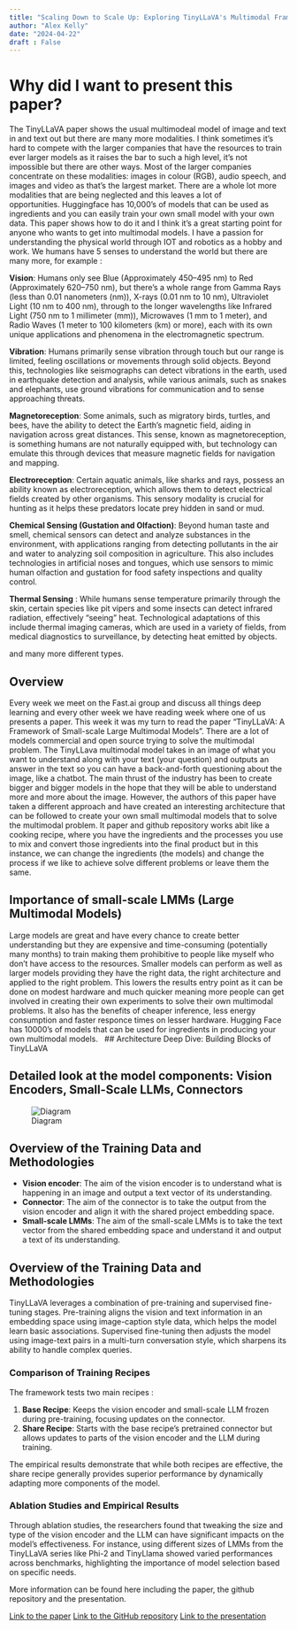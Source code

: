 ```yaml
---
title: "Scaling Down to Scale Up: Exploring TinyLLaVA's Multimodal Framework"
author: "Alex Kelly"
date: "2024-04-22"
draft : False
---
```


# Why did I want to present this paper?

The TinyLLaVA paper shows the usual multimodeal model of image and text in and text out but there are many more modalities. I think sometimes it's hard to compete with the larger companies that have the resources to train ever larger models as it raises the bar to such a high level, it's not impossible but there are other ways. Most of the larger companies concentrate on these modalities: images in colour (RGB), audio speech, and images and video as that's the largest market. There are a whole lot more modalities that are being neglected and this leaves a lot of opportunities. Huggingface has 10,000's of models that can be used as ingredients and you can easily train your own small model with your own data. This paper shows how to do it and I think it's a great starting point for anyone who wants to get into multimodal models. I have a passion for understanding the physical world through IOT and robotics as a hobby and work.   We humans have 5 senses to understand the world but there are many more, for example :

**Vision**: Humans only see Blue (Approximately 450–495 nm) to Red (Approximately 620–750 nm), but there's a whole range from Gamma Rays (less than 0.01 nanometers (nm)), X-rays (0.01 nm to 10 nm), Ultraviolet Light (10 nm to 400 nm), through to the longer wavelengths like Infrared Light (750 nm to 1 millimeter (mm)), Microwaves (1 mm to 1 meter), and Radio Waves (1 meter to 100 kilometers (km) or more), each with its own unique applications and phenomena in the electromagnetic spectrum.

**Vibration**: Humans primarily sense vibration through touch but our range is limited, feeling oscillations or movements through solid objects. Beyond this, technologies like seismographs can detect vibrations in the earth, used in earthquake detection and analysis, while various animals, such as snakes and elephants, use ground vibrations for communication and to sense approaching threats.

**Magnetoreception**: Some animals, such as migratory birds, turtles, and bees, have the ability to detect the Earth's magnetic field, aiding in navigation across great distances. This sense, known as magnetoreception, is something humans are not naturally equipped with, but technology can emulate this through devices that measure magnetic fields for navigation and mapping.

**Electroreception**: Certain aquatic animals, like sharks and rays, possess an ability known as electroreception, which allows them to detect electrical fields created by other organisms. This sensory modality is crucial for hunting as it helps these predators locate prey hidden in sand or mud.

**Chemical Sensing (Gustation and Olfaction)**: Beyond human taste and smell, chemical sensors can detect and analyze substances in the environment, with applications ranging from detecting pollutants in the air and water to analyzing soil composition in agriculture. This also includes technologies in artificial noses and tongues, which use sensors to mimic human olfaction and gustation for food safety inspections and quality control.

**Thermal Sensing** : While humans sense temperature primarily through the skin, certain species like pit vipers and some insects can detect infrared radiation, effectively "seeing" heat. Technological adaptations of this include thermal imaging cameras, which are used in a variety of fields, from medical diagnostics to surveillance, by detecting heat emitted by objects.

and many more different types.


## Overview 

Every week we meet on the Fast.ai group and discuss all things deep learning and every other week we have reading week where one of us presents a paper. This week it was my turn to read the paper "TinyLLaVA: A Framework of Small-scale Large Multimodal Models". There are a lot of models commercial and open source trying to solve the multimodal problem. The TinyLLava multimodal model takes in an image of what you want to understand along with your text (your question) and outputs an answer in the text so you can have a back-and-forth questioning about the image, like a chatbot. The main thrust of the industry has been to create bigger and bigger models in the hope that they will be able to understand more and more about the image. However, the authors of this paper have taken a different approach and have created an interesting architecture that can be followed to create your own small multimodal models that to solve the multimodal problem. It paper and github repository works abit like a cooking recipe, where you have the ingredients and the processes you use to mix and convert those ingredients into the final product but in this instance, we can change the ingredients (the models) and change the process if we like to achieve solve different problems or leave them the same.
 
## Importance of small-scale LMMs (Large Multimodal Models)

Large models are great and have every chance to create better understanding but they are expensive and time-consuming (potentially many months) to train making them prohibitive to people like myself who don't have access to the resources. Smaller models can perform as well as larger models providing they have the right data, the right architecture and applied to the right problem. This lowers the results entry point as it can be done on modest hardware and much quicker meaning more people can get involved in creating their own experiments to solve their own multimodal problems. It also has the benefits of cheaper inference, less energy consumption and faster responce times on lesser hardware. Hugging Face has 10000's of models that can be used for ingredients in producing your own multimodal models.
 
## Architecture Deep Dive: Building Blocks of TinyLLaVA


## Detailed look at the model components: Vision Encoders, Small-Scale LLMs, Connectors

![Diagram](diagram.png)

## Overview of the Training Data and Methodologies


- **Vision encoder**: The aim of the vision encoder is to understand what is happening in an image and output a text vector of its understanding.
- **Connector**: The aim of the connector is to take the output from the vision encoder and align it with the shared project embedding space.
- **Small-scale LMMs**: The aim of the small-scale LMMs is to take the text vector from the shared embedding space and understand it and output a text of its understanding.


## Overview of the Training Data and Methodologies

TinyLLaVA leverages a combination of pre-training and supervised fine-tuning stages. Pre-training aligns the vision and text information in an embedding space using image-caption style data, which helps the model learn basic associations. Supervised fine-tuning then adjusts the model using image-text pairs in a multi-turn conversation style, which sharpens its ability to handle complex queries.

### Comparison of Training Recipes

The framework tests two main recipes : 

1. **Base Recipe**: Keeps the vision encoder and small-scale LLM frozen during pre-training, focusing updates on the connector.
2. **Share Recipe**: Starts with the base recipe's pretrained connector but allows updates to parts of the vision encoder and the LLM during training.

The empirical results demonstrate that while both recipes are effective, the share recipe generally provides superior performance by dynamically adapting more components of the model.

### Ablation Studies and Empirical Results

Through ablation studies, the researchers found that tweaking the size and type of the vision encoder and the LLM can have significant impacts on the model's effectiveness. For instance, using different sizes of LMMs from the TinyLLaVA series like Phi-2 and TinyLlama showed varied performances across benchmarks, highlighting the importance of model selection based on specific needs.

More information can be found here including the paper, the github repository and the presentation.

[Link to the paper](https://arxiv.org/abs/2402.14289)
[Link to the GitHub repository](https://github.com/DLCV-BUAA/TinyLLaVABench)
[Link to the presentation](TinyLLaVA.pptx.pdf)


